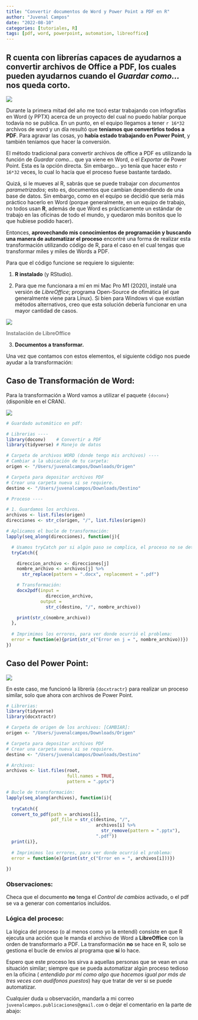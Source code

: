 ```yaml
---
title: "Convertir documentos de Word y Power Point a PDF en R"
author: "Juvenal Campos"
date: "2022-08-10"
categories: [tutoriales, R]
tags: [pdf, word, powerpoint, automation, libreoffice]
---
```


## R cuenta con librerías capaces de ayudarnos a convertir archivos de Office a PDF, los cuales pueden ayudarnos cuando el _Guardar como..._ nos queda corto. 

![](images/Captura de Pantalla 2022-08-25 a la(s) 16.16.49.png)

Durante la primera mitad del año me tocó estar trabajando con infografías en Word (y PPTX) acerca de un proyecto del cual no puedo hablar porque todavía no se publica. En un punto, en el equipo llegamos a tener `r 16*32` archivos de word y un día resultó que **teníamos que convertirlos todos a PDF**. Para agravar las cosas, yo **había estado trabajando en Power Point**, y también teníamos que hacer la conversión. 

El método tradicional para convertir archivos de office a PDF es utilizando la función de _Guardar como..._ que ya viene en Word, o el _Exportar_ de Power Point. Esta es la opción directa. Sin embargo... yo tenía que hacer esto `r 16*32` veces, lo cual lo hacía que el proceso fuese bastante tardado. 

Quizá, si le mueves al R, sabrás que se puede trabajar con _documentos parametrizados_; esto es, documentos que cambian dependiendo de una base de datos. Sin embargo, como en el equipo se decidió que sería más práctico hacerlo en Word (porque generalmente, en un equipo de trabajo, no todos usan **R**, además de que Word es prácticamente un estándar de trabajo en las oficinas de todo el mundo, y quedaron más bonitos que lo que hubiese podido hacer). 

Entonces, **aprovechando mis conocimientos de programación y buscando una manera de automatizar el proceso** encontré una forma de realizar esta transformación utilizando código de R, para el caso en el cual tengas que transformar miles y miles de Words a PDF. 

Para que el código funcione se requiere lo siguiente: 

1. **R instalado** (y RStudio).

2. Para que me funcionara a mí en mi Mac Pro M1 (2020), instalé una versión de _LibreOffice_; programa Open-Source de ofimática (el que generalmente viene para Línux). Si bien para Windows vi que existían métodos alternativos, creo que esta solución debería funcionar en una mayor cantidad de casos. 

![](images/Captura de Pantalla 2022-08-25 a la(s) 14.38.56.png)

<b style = 'color:gray;text-align:center;'>Instalación de LibreOffice</b>

3. **Documentos a transformar.** 

Una vez que contamos con estos elementos, el siguiente código nos puede ayudar a la transformación: 

## Caso de Transformación de Word: 

Para la transformación a Word vamos a utilizar el paquete `{doconv}` (disponible en el CRAN). 

![](images/Captura de Pantalla 2022-08-25 a la(s) 16.18.56.png)

```r
# Guardado automático en pdf:

# Librerias ----
library(doconv)    # Convertir a PDF
library(tidyverse) # Manejo de datos

# Carpeta de archivos WORD (donde tengo mis archivos) ----
# Cambiar a la ubicación de tu carpeta: 
origen <- "/Users/juvenalcampos/Downloads/Origen"

# Carpeta para depositar archivos PDF
# Crear una carpeta nueva si se requiere.
destino <- "/Users/juvenalcampos/Downloads/Destino"

# Proceso ----

# 1. Guardamos los archivos. 
archivos <- list.files(origen) 
direcciones <- str_c(origen, "/", list.files(origen))

# Aplicamos el bucle de transformación: 
lapply(seq_along(direcciones), function(j){

  # Usamos tryCatch por si algún paso se complica, el proceso no se detenga: 
  tryCatch({

    direccion_archivo <- direcciones[j]
    nombre_archivo <- archivos[j] %>%
      str_replace(pattern = ".docx", replacement = ".pdf")

    # Transformación: 
    docx2pdf(input =
               direccion_archivo,
             output =
               str_c(destino, "/", nombre_archivo))

    print(str_c(nombre_archivo))
  },
  
  # Imprimimos los errores, para ver donde ocurrió el problema: 
  error = function(e){print(str_c("Error en j = ", nombre_archivo))})
})
```

## Caso del Power Point: 

![](images/Captura de Pantalla 2022-08-25 a la(s) 16.18.44.png)

En este caso, me funcionó la librería `{docxtractr}` para realizar un proceso similar, solo que ahora con archivos de Power Point. 

```r

# Librerias:
library(tidyverse)
library(docxtractr)

# Carpeta de origen de los archivos: [CAMBIAR]: 
origen <- "/Users/juvenalcampos/Downloads/Origen"

# Carpeta para depositar archivos PDF
# Crear una carpeta nueva si se requiere.
destino <- "/Users/juvenalcampos/Downloads/Destino"

# Archivos: 
archivos <- list.files(root, 
                       full.names = TRUE, 
                       pattern = ".pptx")

# Bucle de transformación: 
lapply(seq_along(archivos), function(i){
  
  tryCatch({
  convert_to_pdf(path = archivos[i],
                 pdf_file = str_c(destino, "/", 
                                  archivos[i] %>%
                                    str_remove(pattern = ".pptx"),
                                  ".pdf"))
  print(i)},
  
  # Imprimimos los errores, para ver donde ocurrió el problema: 
  error = function(e){print(str_c("Error en = ", archivos[i]))})
  
})

```

### Observaciones: 

Checa que el documento **no** tenga el _Control de cambios_ activado, o el pdf se va a generar con comentarios incluídos. 

### Lógica del proceso: 

La lógica del proceso (o al menos como yo la entendí) consiste en que R ejecuta una acción que le manda el archivo de Word a **LibreOffice** con la orden de transformarlo a PDF. La transformación **no** se hace en R, solo se gestiona el bucle de envíos al programa que **sí** lo hace. 

Espero que este proceso les sirva a aquellas personas que se vean en una situación similar; siempre que se pueda automatizar algún proceso tedioso en la oficina ( _entendido por mí como algo que hacemos igual por más de tres veces con audífonos puestos_) hay que tratar de ver si se puede automatizar. 

Cualquier duda u observación, mandarla a mi correo `juvenalcampos.publicaciones@gmail.com` o dejar el comentario en la parte de abajo:

